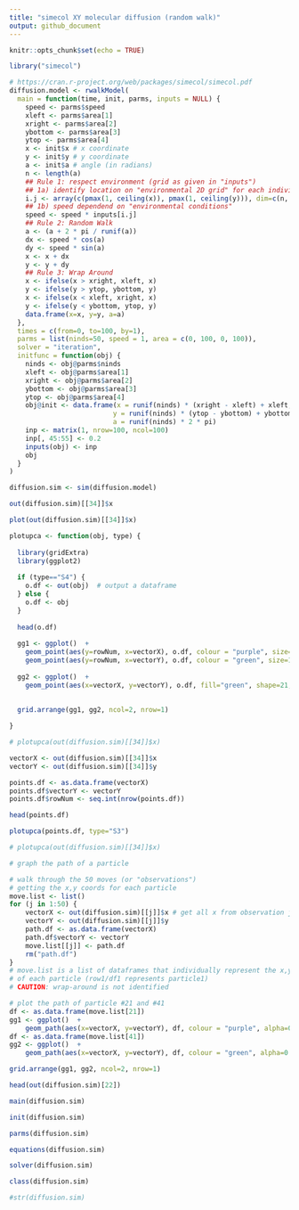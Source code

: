 ```yaml
---
title: "simecol XY molecular diffusion (random walk)"
output: github_document
---
```


```r
knitr::opts_chunk$set(echo = TRUE)
```

```r

library("simecol")

# https://cran.r-project.org/web/packages/simecol/simecol.pdf
diffusion.model <- rwalkModel(
  main = function(time, init, parms, inputs = NULL) {
    speed <- parms$speed
    xleft <- parms$area[1]
    xright <- parms$area[2]
    ybottom <- parms$area[3]
    ytop <- parms$area[4]
    x <- init$x # x coordinate
    y <- init$y # y coordinate
    a <- init$a # angle (in radians)
    n <- length(a)
    ## Rule 1: respect environment (grid as given in "inputs")
    ## 1a) identify location on "environmental 2D grid" for each individual
    i.j <- array(c(pmax(1, ceiling(x)), pmax(1, ceiling(y))), dim=c(n, 2))
    ## 1b) speed dependend on "environmental conditions"
    speed <- speed * inputs[i.j]
    ## Rule 2: Random Walk
    a <- (a + 2 * pi / runif(a))
    dx <- speed * cos(a)
    dy <- speed * sin(a)
    x <- x + dx
    y <- y + dy
    ## Rule 3: Wrap Around
    x <- ifelse(x > xright, xleft, x)
    y <- ifelse(y > ytop, ybottom, y)
    x <- ifelse(x < xleft, xright, x)
    y <- ifelse(y < ybottom, ytop, y)
    data.frame(x=x, y=y, a=a)
  },
  times = c(from=0, to=100, by=1),
  parms = list(ninds=50, speed = 1, area = c(0, 100, 0, 100)),
  solver = "iteration",
  initfunc = function(obj) {
    ninds <- obj@parms$ninds
    xleft <- obj@parms$area[1]
    xright <- obj@parms$area[2]
    ybottom <- obj@parms$area[3]
    ytop <- obj@parms$area[4]
    obj@init <- data.frame(x = runif(ninds) * (xright - xleft) + xleft,
                          y = runif(ninds) * (ytop - ybottom) + ybottom,
                          a = runif(ninds) * 2 * pi)
    inp <- matrix(1, nrow=100, ncol=100)
    inp[, 45:55] <- 0.2
    inputs(obj) <- inp
    obj
  }
)
```


```r
diffusion.sim <- sim(diffusion.model)

out(diffusion.sim)[[34]]$x
```

```r
plot(out(diffusion.sim)[[34]]$x)
```


```r

plotupca <- function(obj, type) {
  
  library(gridExtra)
  library(ggplot2)
  
  if (type=="S4") {
    o.df <- out(obj)  # output a dataframe
  } else {
    o.df <- obj
  }
  
  head(o.df)
  
  gg1 <- ggplot()  +
    geom_point(aes(y=rowNum, x=vectorX), o.df, colour = "purple", size=1, alpha=0.8)  +
    geom_point(aes(y=rowNum, x=vectorY), o.df, colour = "green", size=1, alpha=0.8)
  
  gg2 <- ggplot()  +
    geom_point(aes(x=vectorX, y=vectorY), o.df, fill="green", shape=21, colour = "purple", alpha=0.6) 
  
  
  grid.arrange(gg1, gg2, ncol=2, nrow=1)

}

```

```r
# plotupca(out(diffusion.sim)[[34]]$x)

vectorX <- out(diffusion.sim)[[34]]$x
vectorY <- out(diffusion.sim)[[34]]$y

points.df <- as.data.frame(vectorX)
points.df$vectorY <- vectorY
points.df$rowNum <- seq.int(nrow(points.df))

head(points.df)

plotupca(points.df, type="S3")
```

```r
# plotupca(out(diffusion.sim)[[34]]$x)

# graph the path of a particle

# walk through the 50 moves (or "observations") 
# getting the x,y coords for each particle
move.list <- list()
for (j in 1:50) {
    vectorX <- out(diffusion.sim)[[j]]$x # get all x from observation j
    vectorY <- out(diffusion.sim)[[j]]$y
    path.df <- as.data.frame(vectorX)
    path.df$vectorY <- vectorY
    move.list[[j]] <- path.df
    rm("path.df")
}
# move.list is a list of dataframes that individually represent the x,y path
# of each particle (row1/df1 represents particle1)
# CAUTION: wrap-around is not identified

# plot the path of particle #21 and #41
df <- as.data.frame(move.list[21])
gg1 <- ggplot()  +
    geom_path(aes(x=vectorX, y=vectorY), df, colour = "purple", alpha=0.6) 
df <- as.data.frame(move.list[41])
gg2 <- ggplot()  +
    geom_path(aes(x=vectorX, y=vectorY), df, colour = "green", alpha=0.6)

grid.arrange(gg1, gg2, ncol=2, nrow=1)

```

```r
head(out(diffusion.sim)[22])
```

```r
main(diffusion.sim)
```

```r
init(diffusion.sim)
```

```r
parms(diffusion.sim)
```

```r
equations(diffusion.sim)
```

```r
solver(diffusion.sim)
```

```r
class(diffusion.sim)
```

```r
#str(diffusion.sim)
```
